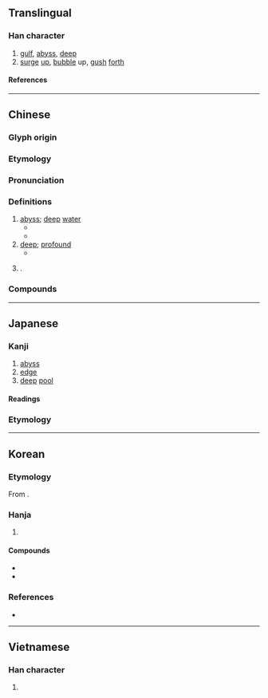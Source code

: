 {{also|渊}}
{{character info}}
==Translingual==

===Han character===
{{Han char|rn=85|rad=水|as=08|asj=09|sn=11|snj=12|four=32100|canj=ELXL|ids=⿰氵𣶒}}

# [[gulf]], [[abyss]], [[deep]]
# [[surge]] [[up]], [[bubble]] up, [[gush]] [[forth]]

====References====
{{Han ref|kx=0632.080|dkj=17692|dj=1035.030|hdz=31681.010|uh=6DF5}}

----

==Chinese==
{{zh-forms|s=渊|alt=渕,𣶒,𫂱,囦}}

===Glyph origin===
{{Han etym}}

===Etymology===
{{rfe|zh}}

===Pronunciation===
{{zh-pron
|m=yuān
|m-s=
|c=jyun1
|c-t=
|g=
|h=pfs=yên
|j=
|mb=
|md=iŏng
|mn=ian
|mn-t=
|w=
|x=
|mc=y
|oc=y
|cat=n,a,pn
}}

===Definitions===
{{zh-hanzi}}

# [[abyss]]; [[deep]] [[water]]
#* {{zh-x|探 淵 者 知 千 仞 之 深，縣 繩 之 數 也。|If, in measuring an '''abyss''', you know that it is a thousand fathoms deep, it is owing to the figures which you find by dropping a string.|CL|ref=Shangjunshu-D}}
#* {{zh-x|且 汝 夢 為 鳥 而 厲 乎 天，夢 為 魚 而 沒{mò} 於 淵，不 識 今 之 言 者，其 覺 者 乎，夢 者 乎？|Moreover you dream that you are a bird, and seem to be soaring to the sky; or that you are a fish, and seem to be diving in the '''deep'''. But you do not know whether we that are now speaking are awake or in a dream.|ref=Zhuangzi}}
# [[deep]]; [[profound]]
#* {{zh-x|淵 兮，似 萬物 之 宗。|How '''deep and unfathomable''' it is, as if it were the Honoured Ancestor of all things!|ref=Daodejing}}
# {{surname|zh|nodot=1}}.

===Compounds===
{{zh-der|察見淵魚|不測之淵|九淵|寸指測淵|判若天淵|嶽峙淵渟|山峙淵渟|學問淵博|冰淵|家學淵源|如臨淵谷|如臨深淵|天淵之別|天淵|塞淵|加膝墜淵|淵思寂慮|福如海淵|深淵|淵泉|洪淵|淵源|積水成淵|澶淵之盟|探淵索珠|淵深|淵識|淵渟岳峙|淵魚叢爵|文淵閣|淵淵|深淵薄冰|為淵敺魚|盜跖顏淵|淵遠流長|淵藪|相去天淵|萬丈深淵|淵默|淵鑑類函|淵源錄|淵渟嶽立|淵塞|淵博|淵海|澶淵|龍淵|重淵|臨淵履薄|臨淵羨魚|虞淵|靜淵|脫網就淵|臨淵結網|挑戰者深淵}}

----

==Japanese==

===Kanji===
{{ja-kanji|grade=|rs=水08|shin=渊}}

# [[abyss]]
# [[edge]]
# [[deep]] [[pool]]

====Readings====
{{ja-readings
|goon=えん<ゑん
|kanon=えん<ゑん
|kun=ふち-, かた-い, はなわ-
}}

===Etymology===
{{ja-kanjitab|yomi=k|ふち}}
{{ja-see|ふち}}

----

==Korean==

===Etymology===
From {{der|ko|ltc|-}} {{ltc-l|淵|id=1}}. {{hanja-hunmong|연|yen|地理#상04B}}

===Hanja===
{{ko-hanja-search}}
{{ko-hanja|못|연}}

# {{hanja form of|연|[[abyss]]}}

====Compounds====
{{der-top|Compounds}}
* {{ko-l|심연|深淵}}
* {{ko-l|해연|海淵}}
{{der-bottom}}

===References===
* {{R:hanjadoc|6084}}

----

==Vietnamese==

===Han character===
{{vi-readings|rs=水08|reading=uyên}}

# {{rfdef|vi|sort=水08}}